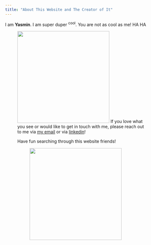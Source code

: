 ```yaml
---
title: "About This Website and The Creator of It"
---
```


I am **Yasmin**. I am super duper ^cool^. You are not as cool as me! HA HA

<figure>
<img src="pic4.jpg" style = "height:300px;">
If you love what you see or would like to get in touch with me, please reach out to me via [my email](https://mail.google.com/mail/u/0/#inbox/1619b4b4cffe0d3b) or via [linkedin](https://www.linkedin.com/in/yasminayalajohnson/)! 



Have fun searching through this website friends!

<figure>
<img src="pic8.JPG" style = "height:300px;">
</figure>